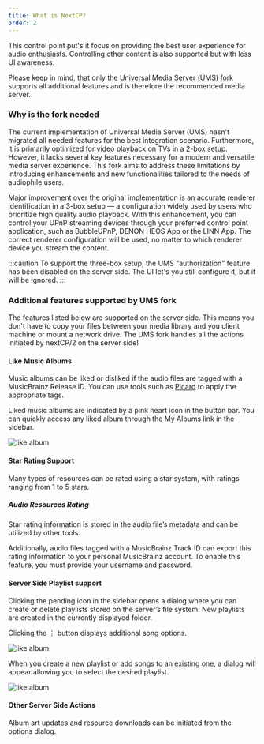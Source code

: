 ```yaml
---
title: What is NextCP?
order: 2
---
```





This control point put's it focus on providing the best user experience for audio enthusiasts. Controlling other content is also supported but with less UI
awareness.

Please keep in mind, that only the <a href="https://github.com/ik666/UniversalMediaServer">Universal Media Server (UMS) fork</a>
supports all additional features and is therefore the recommended media server.

### Why is the fork needed

The current implementation of Universal Media Server (UMS) hasn't migrated all needed features for the best integration scenario. Furthermore, it is primarily optimized for video playback on TVs in a 2-box setup. However, it lacks several key features necessary for a modern and versatile media server experience. This fork aims to address these limitations by introducing enhancements and new functionalities tailored to the needs of audiophile users.

Major improvement over the original implementation is an accurate renderer identification in a 3-box setup — a configuration widely used by users who prioritize high quality audio playback. With this enhancement, you can control your UPnP streaming devices through your preferred control point application, such as BubbleUPnP, DENON HEOS App or the LINN App. The correct renderer configuration will be used, no matter to which renderer device you stream the content.

:::caution
To support the three-box setup, the UMS "authorization" feature has been disabled on the server side. The UI let's you still configure it, but it will be ignored.
:::


### Additional features supported by UMS fork

<Aside type="tip">The features listed below are supported on the server side. This means you don't have to copy your files between your media library and you client machine or mount a network drive. The UMS fork handles all the actions initiated by nextCP/2 on the server side!</Aside>

#### Like Music Albums

Music albums can be liked or disliked if the audio files are tagged with a MusicBrainz Release ID. You can use tools such as <a href="https://picard.musicbrainz.org/">Picard</a> to apply the appropriate tags.

Liked music albums are indicated by a pink heart icon in the button bar. You can quickly access any liked album through the My Albums link in the sidebar.

<Image src={imgLike} alt="like album" class="" />

#### Star Rating Support

Many types of resources can be rated using a star system, with ratings ranging from 1 to 5 stars.

##### Audio Resources Rating
Star rating information is stored in the audio file’s metadata and can be utilized by other tools.

Additionally, audio files tagged with a MusicBrainz Track ID can export this rating information to your personal MusicBrainz account. To enable this feature, you must provide your username and password.

#### Server Side Playlist support

Clicking the <span class="material-symbols-outlined">pending</span> icon in the sidebar opens a dialog where you can create or delete playlists stored on the server’s file system.
New playlists are created in the currently displayed folder.

Clicking the &#x22EE; button displays additional song options.

<Image src={imgPlaylist} alt="like album" class="" />

When you create a new playlist or add songs to an existing one, a dialog will appear allowing you to select the desired playlist.

<Image src={imgPlaylistDialog} alt="like album" class="" />

#### Other Server Side Actions

Album art updates and resource downloads can be initiated from the options dialog.
